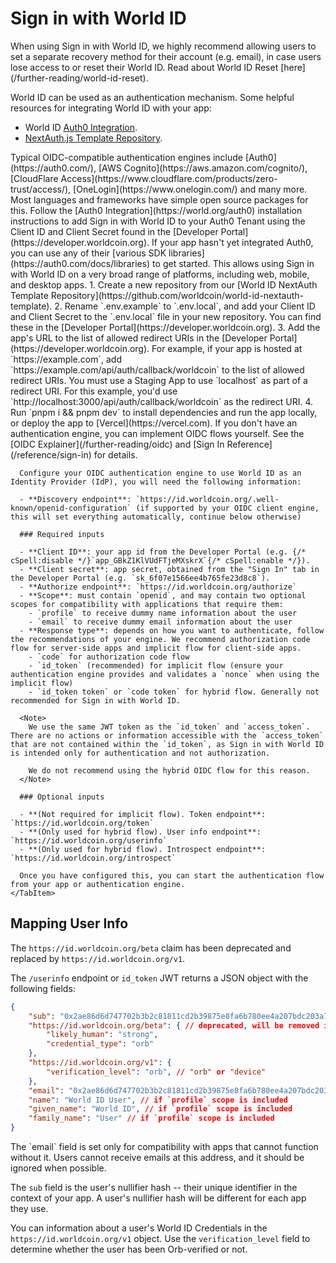 # Sign in with World ID

<Note type="warning">
	When using Sign in with World ID, we highly recommend allowing users to set a separate recovery method for their account
	(e.g. email), in case users lose access to or reset their World ID. Read about World ID Reset [here](/further-reading/world-id-reset).
</Note>

World ID can be used as an authentication mechanism. Some helpful resources for integrating World ID with your app:

-   World ID [Auth0 Integration](https://world.org/auth0).
-   [NextAuth.js Template Repository](https://github.com/worldcoin/world-id-nextauth-template).

<Note>
	Typical OIDC-compatible authentication engines include [Auth0](https://auth0.com/), [AWS
	Cognito](https://aws.amazon.com/cognito/), [CloudFlare
	Access](https://www.cloudflare.com/products/zero-trust/access/), [OneLogin](https://www.onelogin.com/) and many
	more. Most languages and frameworks have simple open source packages for this.
</Note>

<Tabs>
    <TabItem label="Auth0 Integration">
        Follow the [Auth0 Integration](https://world.org/auth0) installation instructions to add Sign in with World ID to your Auth0 Tenant using the Client ID and Client Secret found in the [Developer Portal](https://developer.worldcoin.org).
        <Note>
            If your app hasn't yet integrated Auth0, you can use any of their [various SDK libraries](https://auth0.com/docs/libraries) to get started. This allows using Sign in with World ID on a very broad range of platforms, including web, mobile, and desktop apps.
        </Note>
    </TabItem>
    <TabItem label="NextAuth Template">
        1. Create a new repository from our [World ID NextAuth Template Repository](https://github.com/worldcoin/world-id-nextauth-template).
        2. Rename `.env.example` to `.env.local`, and add your Client ID and Client Secret to the `.env.local` file in your new repository. You can find these in the [Developer Portal](https://developer.worldcoin.org).
        3. Add the app's URL to the list of allowed redirect URIs in the [Developer Portal](https://developer.worldcoin.org). For example, if your app is hosted at `https://example.com`, add `https://example.com/api/auth/callback/worldcoin` to the list of allowed redirect URIs.
        <Note>
            You must use a Staging App to use `localhost` as part of a redirect URI. For this example, you'd use `http://localhost:3000/api/auth/callback/worldcoin` as the redirect URI.
        </Note>
        4. Run `pnpm i && pnpm dev` to install dependencies and run the app locally, or deploy the app to [Vercel](https://vercel.com).
    </TabItem>
    <TabItem label="Custom Authentication Engines">
      <Note type="warning">
        If you don't have an authentication engine, you can implement OIDC flows yourself. See the [OIDC Explainer](/further-reading/oidc) and [Sign In Reference](/reference/sign-in) for details.
      </Note>

      Configure your OIDC authentication engine to use World ID as an Identity Provider (IdP), you will need the following information:

      - **Discovery endpoint**: `https://id.worldcoin.org/.well-known/openid-configuration` (if supported by your OIDC client engine, this will set everything automatically, continue below otherwise)

      ### Required inputs

      - **Client ID**: your app id from the Developer Portal (e.g. {/* cSpell:disable */}`app_GBkZ1KlVUdFTjeMXskrX`{/* cSpell:enable */}).
      - **Client secret**: app secret, obtained from the "Sign In" tab in the Developer Portal (e.g. `sk_6f07e1566ee4b765fe23d8c8`).
      - **Authorize endpoint**: `https://id.worldcoin.org/authorize`
      - **Scope**: must contain `openid`, and may contain two optional scopes for compatibility with applications that require them:
        - `profile` to receive dummy name information about the user
        - `email` to receive dummy email information about the user
      - **Response type**: depends on how you want to authenticate, follow the recommendations of your engine. We recommend authorization code flow for server-side apps and implicit flow for client-side apps.
        - `code` for authorization code flow
        - `id_token` (recommended) for implicit flow (ensure your authentication engine provides and validates a `nonce` when using the implicit flow)
        - `id_token token` or `code token` for hybrid flow. Generally not recommended for Sign in with World ID.

      <Note>
        We use the same JWT token as the `id_token` and `access_token`. There are no actions or information accessible with the `access_token` that are not contained within the `id_token`, as Sign in with World ID is intended only for authentication and not authorization.

        We do not recommend using the hybrid OIDC flow for this reason.
      </Note>

      ### Optional inputs

      - **(Not required for implicit flow). Token endpoint**: `https://id.worldcoin.org/token`
      - **(Only used for hybrid flow). User info endpoint**: `https://id.worldcoin.org/userinfo`
      - **(Only used for hybrid flow). Introspect endpoint**: `https://id.worldcoin.org/introspect`

      Once you have configured this, you can start the authentication flow from your app or authentication engine.
    </TabItem>

</Tabs>

## Mapping User Info

<Note>The `https://id.worldcoin.org/beta` claim has been deprecated and replaced by `https://id.worldcoin.org/v1`.</Note>

The `/userinfo` endpoint or `id_token` JWT returns a JSON object with the following fields:

```json {{ title: "Response" }}
{
	"sub": "0x2ae86d6d747702b3b2c81811cd2b39875e8fa6b780ee4a207bdc203a7860b535",
	"https://id.worldcoin.org/beta": { // deprecated, will be removed in the future
		"likely_human": "strong",
		"credential_type": "orb"
	},
    "https://id.worldcoin.org/v1": {
        "verification_level": "orb", // "orb" or "device"
    },
	"email": "0x2ae86d6d747702b3b2c81811cd2b39875e8fa6b780ee4a207bdc203a7860b535@id.worldcoin.org", // if `email` scope is included
	"name": "World ID User", // if `profile` scope is included
	"given_name": "World ID", // if `profile` scope is included
	"family_name": "User" // if `profile` scope is included
}
```

<Note type="warning">
	The `email` field is set only for compatibility with apps that cannot function without it. Users cannot receive
	emails at this address, and it should be ignored when possible.
</Note>

The `sub` field is the user's nullifier hash -- their unique identifier in the context of your app. A user's nullifier hash will be different for each app they use.

You can information about a user's World ID Credentials in the `https://id.worldcoin.org/v1` object. Use the `verification_level` field to determine whether the user has been Orb-verified or not.
